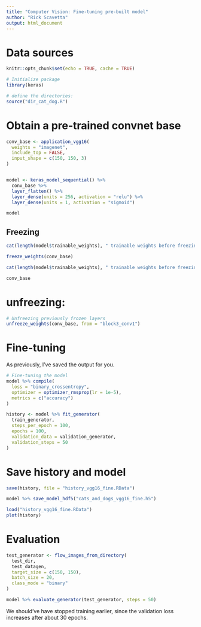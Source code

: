 ```yaml
---
title: "Computer Vision: Fine-tuning pre-built model"
author: "Rick Scavetta"
output: html_document
---
```


# Data sources

```r
knitr::opts_chunk$set(echo = TRUE, cache = TRUE)

# Initialize package
library(keras)

# define the directories:
source("dir_cat_dog.R")
```

# Obtain a pre-trained convnet base

```r
conv_base <- application_vgg16(
  weights = "imagenet",
  include_top = FALSE,
  input_shape = c(150, 150, 3)
)


model <- keras_model_sequential() %>%
  conv_base %>%
  layer_flatten() %>%
  layer_dense(units = 256, activation = "relu") %>%
  layer_dense(units = 1, activation = "sigmoid")

model

```

## Freezing

```r
cat(length(model$trainable_weights), " trainable weights before freezing.\n")

freeze_weights(conv_base)

cat(length(model$trainable_weights), " trainable weights before freezing.\n")

```

```r
conv_base
```

# unfreezing:

```r
# Unfreezing previously frozen layers
unfreeze_weights(conv_base, from = "block3_conv1")
```

# Fine-tuning

As previously, I've saved the output for you.

```r
# Fine-tuning the model
model %>% compile(
  loss = "binary_crossentropy",
  optimizer = optimizer_rmsprop(lr = 1e-5),
  metrics = c("accuracy")
)

history <- model %>% fit_generator(
  train_generator,
  steps_per_epoch = 100,
  epochs = 100,
  validation_data = validation_generator,
  validation_steps = 50
)
```

# Save history and model

```r
save(history, file = "history_vgg16_fine.RData")

model %>% save_model_hdf5("cats_and_dogs_vgg16_fine.h5")

```

```r

load("history_vgg16_fine.RData")
plot(history)
```


# Evaluation

```r

test_generator <- flow_images_from_directory(
  test_dir,
  test_datagen,
  target_size = c(150, 150),
  batch_size = 20,
  class_mode = "binary"
)

model %>% evaluate_generator(test_generator, steps = 50)

```

We should've have stopped training earlier, since the validation loss increases after about 30 epochs. 
